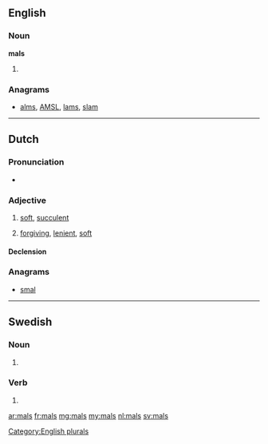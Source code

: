 ==English==

===Noun===
'''mals'''

# {{plural of|[[mal]]}}

===Anagrams===
* [[alms#English|alms]], [[AMSL#English|AMSL]], [[lams#English|lams]], [[slam#English|slam]]

[[Category:English plurals]]

----

==Dutch==

===Pronunciation===
* {{rhymes|ɑls|lang=nl}}

===Adjective===
{{nl-adj}}

# [[soft]], [[succulent]]
# {{figuratively|lang=nl}} [[forgiving]], [[lenient]], [[soft]]

====Declension====
{{nl-decl-adj}}

===Anagrams===
* [[smal#Dutch|smal]]

----

==Swedish==

===Noun===
{{head|sv|noun form}}

# {{sv-noun-form-indef-gen|mal}}

===Verb===
{{head|sv|verb form}}

# {{sv-verb-form-pre-pass|mala}}

[[ar:mals]]
[[fr:mals]]
[[mg:mals]]
[[my:mals]]
[[nl:mals]]
[[sv:mals]]